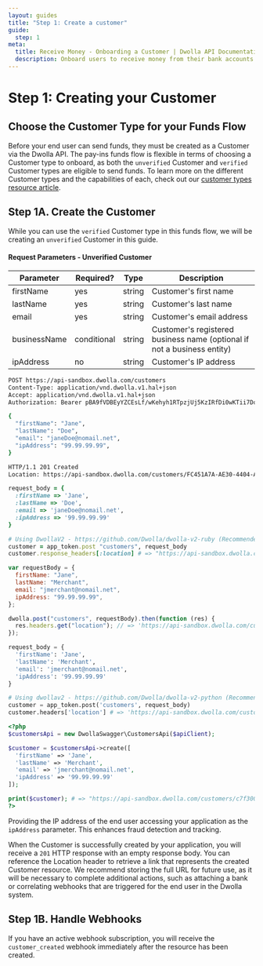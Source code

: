 ```yaml
---
layout: guides
title: "Step 1: Create a customer"
guide:
  step: 1
meta:
  title: Receive Money - Onboarding a Customer | Dwolla API Documentation
  description: Onboard users to receive money from their bank accounts with the Dwolla API.
---
```


# Step 1: Creating your Customer

## Choose the Customer Type for your Funds Flow

Before your end user can send funds, they must be created as a Customer via the Dwolla API. The pay-ins funds flow is flexible in terms of choosing a Customer type to onboard, as both the `unverified` Customer and `verified` Customer types are eligible to send funds. To learn more on the different Customer types and the capabilities of each, check out our [customer types resource article](/concepts/customer-types).

## Step 1A. Create the Customer

While you can use the `verified` Customer type in this funds flow, we will be creating an `unverified` Customer in this guide.

#### Request Parameters - Unverified Customer

| Parameter    | Required?   | Type   | Description                                                             |
| ------------ | ----------- | ------ | ----------------------------------------------------------------------- |
| firstName    | yes         | string | Customer's first name                                                   |
| lastName     | yes         | string | Customer's last name                                                    |
| email        | yes         | string | Customer's email address                                                |
| businessName | conditional | string | Customer's registered business name (optional if not a business entity) |
| ipAddress    | no          | string | Customer's IP address                                                   |

```bash
POST https://api-sandbox.dwolla.com/customers
Content-Type: application/vnd.dwolla.v1.hal+json
Accept: application/vnd.dwolla.v1.hal+json
Authorization: Bearer pBA9fVDBEyYZCEsLf/wKehyh1RTpzjUj5KzIRfDi0wKTii7DqY

{
  "firstName": "Jane",
  "lastName": "Doe",
  "email": "janeDoe@nomail.net",
  "ipAddress": "99.99.99.99",
}

HTTP/1.1 201 Created
Location: https://api-sandbox.dwolla.com/customers/FC451A7A-AE30-4404-AB95-E3553FCD733F
```

```ruby
request_body = {
  :firstName => 'Jane',
  :lastName => 'Doe',
  :email => 'janeDoe@nomail.net',
  :ipAddress => '99.99.99.99'
}

# Using DwollaV2 - https://github.com/Dwolla/dwolla-v2-ruby (Recommended)
customer = app_token.post "customers", request_body
customer.response_headers[:location] # => "https://api-sandbox.dwolla.com/customers/c7f300c0-f1ef-4151-9bbe-005005aa3747"
```

```javascript
var requestBody = {
  firstName: "Jane",
  lastName: "Merchant",
  email: "jmerchant@nomail.net",
  ipAddress: "99.99.99.99",
};

dwolla.post("customers", requestBody).then(function (res) {
  res.headers.get("location"); // => 'https://api-sandbox.dwolla.com/customers/c7f300c0-f1ef-4151-9bbe-005005aa3747'
});
```

```python
request_body = {
  'firstName': 'Jane',
  'lastName': 'Merchant',
  'email': 'jmerchant@nomail.net',
  'ipAddress': '99.99.99.99'
}

# Using dwollav2 - https://github.com/Dwolla/dwolla-v2-python (Recommended)
customer = app_token.post('customers', request_body)
customer.headers['location'] # => 'https://api-sandbox.dwolla.com/customers/c7f300c0-f1ef-4151-9bbe-005005aa3747'
```

```php
<?php
$customersApi = new DwollaSwagger\CustomersApi($apiClient);

$customer = $customersApi->create([
  'firstName' => 'Jane',
  'lastName' => 'Merchant',
  'email' => 'jmerchant@nomail.net',
  'ipAddress' => '99.99.99.99'
]);

print($customer); # => "https://api-sandbox.dwolla.com/customers/c7f300c0-f1ef-4151-9bbe-005005aa3747"
?>
```

<AlertBar variation="info">
  Providing the IP address of the end user accessing your application as the
  <code>ipAddress</code> parameter. This enhances fraud detection and tracking.
</AlertBar>

When the Customer is successfully created by your application, you will receive a `201` HTTP response with an empty response body. You can reference the Location header to retrieve a link that represents the created Customer resource. We recommend storing the full URL for future use, as it will be necessary to complete additional actions, such as attaching a bank or correlating webhooks that are triggered for the end user in the Dwolla system.

## Step 1B. Handle Webhooks

If you have an active webhook subscription, you will receive the `customer_created` webhook immediately after the resource has been created.
